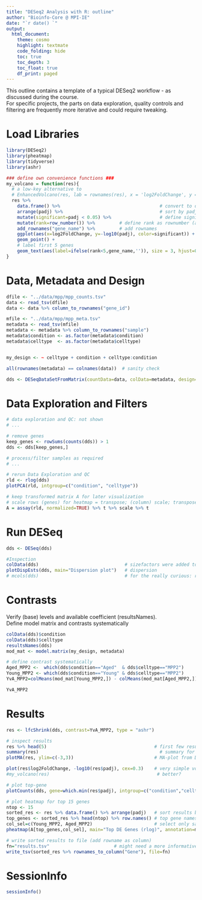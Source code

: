 ```yaml
---
title: "DESeq2 Analysis with R: outline"
author: "Bioinfo-Core @ MPI-IE"
date: "`r date() `"
output:
  html_document:
    theme: cosmo
    highlight: textmate
    code_folding: hide
    toc: true
    toc_depth: 3
    toc_float: true
    df_print: paged
---
```


This outline contains a template of a typical DESeq2 workflow - as discussed during the course.  
For specific projects, the parts on data exploration, quality controls and filtering are frequently more iterative and could require tweaking.


# Load Libraries
```r
library(DESeq2)
library(pheatmap)
library(tidyverse)
library(ashr)

### define own convenience functions ###
my_volcano = function(res){
  # a low-key alternative to
  # EnhancedVolcano(res, lab = rownames(res), x = 'log2FoldChange', y = 'pvalue')
  res %>% 
    data.frame() %>%                                     # convert to data frame
    arrange(padj) %>%                                    # sort by padj 
    mutate(significant=padj < 0.05) %>%                  # define significant genes 
    mutate(rank=row_number()) %>%         # define rank as rownumber (after sorting)
    add_rownames("gene_name") %>%         # add rownames
    ggplot(aes(x=log2FoldChange, y=-log10(padj), color=significant)) + 
    geom_point() + 
    # label first 5 genes
    geom_text(aes(label=ifelse(rank<5,gene_name,'')), size = 3, hjust=0,vjust=-0.15) 
}
```


# Data, Metadata and Design
```r
dfile <- "../data/mpp/mpp_counts.tsv"     
data <- read_tsv(dfile)
data <- data %>% column_to_rownames("gene_id") 

mfile <- "../data/mpp/mpp_meta.tsv"      
metadata <- read_tsv(mfile)
metadata <- metadata %>% column_to_rownames("sample") 
metadata$condition <- as.factor(metadata$condition)
metadata$celltype  <- as.factor(metadata$celltype)


my_design <- ~ celltype + condition + celltype:condition

all(rownames(metadata) == colnames(data))  # sanity check

dds <- DESeqDataSetFromMatrix(countData=data, colData=metadata, design= my_design)
```

# Data Exploration and Filters
```r
# data exploration and QC: not shown
# ...

# remove genes
keep_genes <- rowSums(counts(dds)) > 1
dds <- dds[keep_genes,]

# process/filter samples as required
# ...

# rerun Data Exploration and QC
rld <- rlog(dds)
plotPCA(rld, intgroup=c("condition", "celltype"))

# keep transformed matrix A for later visualization
# scale rows (genes) for heatmap = transpose; (column) scale; transpose
A = assay(rld, normalized=TRUE) %>% t %>% scale %>% t 
```

# Run DESeq
```r
dds <- DESeq(dds)                          

#Inspection
colData(dds)                                # sizefactors were added to metadata
plotDispEsts(dds, main="Dispersion plot")   # dispersion
# mcols(dds)                                # for the really curious: results of modeling
```

# Contrasts
Verify (base) levels and available coefficient (resultsNames).  
Define model matrix and contrasts systematically

```r
colData(dds)$condition
colData(dds)$celltype
resultsNames(dds)
mod_mat <- model.matrix(my_design, metadata)

# define contrast systematically
Aged_MPP2 <-  which(dds$condition=="Aged"  & dds$celltype=="MPP2")
Young_MPP2 <- which(dds$condition=="Young" & dds$celltype=="MPP2")
YvA_MPP2=colMeans(mod_mat[Young_MPP2,]) - colMeans(mod_mat[Aged_MPP2,]) 

YvA_MPP2
```

# Results
```r
res <- lfcShrink(dds, contrast=YvA_MPP2, type = "ashr") 

# inspect results
res %>% head(5)                                        # first few results
summary(res)	                                         # summary for all genes
plotMA(res, ylim=c(-3,3))                              # MA-plot from DESeq2

plot(res$log2FoldChange, -log10(res$padj), cex=0.3)    # very simple volcano
#my_volcano(res)                                        # better?

# plot top-gene
plotCounts(dds, gene=which.min(res$padj), intgroup=c("condition","celltype"))  

# plot heatmap for top 15 genes
ntop <- 15
sorted_res <- res %>% data.frame() %>% arrange(padj)   # sort results by padj
top_genes <- sorted_res %>% head(ntop) %>% row.names() # top gene names
col_sel=c(Young_MPP2, Aged_MPP2)                       # select only samples in contrast
pheatmap(A[top_genes,col_sel], main="Top DE Genes (rlog)", annotation=metadata)

# write sorted results to file (add rowname as column)
fn="results.tsv"                        # might need a more informative filename
write_tsv(sorted_res %>% rownames_to_column("Gene"), file=fn)            
```

# SessionInfo
```r
sessionInfo()
```





